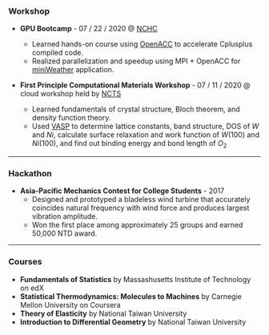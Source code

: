 

### Workshop

+ **GPU Bootcamp** - 07 / 22 / 2020 @ [NCHC](https://www.nchc.org.tw/)
  - Learned hands-on course using [OpenACC](https://www.openacc.org/) to accelerate Cplusplus compiled code.
  - Realized parallelization and speedup using MPI + OpenACC for [miniWeather](https://github.com/mrnorman/miniWeather) application.

+ **First Principle Computational Materials Workshop** - 07 / 11 / 2020 @ cloud workshop held by [NCTS](http://phys.cts.nthu.edu.tw/main.php)
  - Learned fundamentals of crystal structure, Bloch theorem, and density function theory.
  - Used [VASP](https://www.vasp.at/) to determine lattice constants, band structure, DOS of $W$ and $Ni$, calculate surface relaxation and work function of $W(100)$ and $Ni(100)$, and find out binding energy and bond length of $O_2$

-----

### Hackathon

+ **Asia-Pacific Mechanics Contest for College Students** - 2017
  - Designed and prototyped a bladeless wind turbine that accurately coincides natural frequency with wind force and produces largest vibration amplitude.
  - Won the first place among approximately 25 groups and earned 50,000 NTD award.

-----

### Courses

+ **Fundamentals of Statistics** by Massashusetts Institute of Technology on edX
+ **Statistical Thermodynamics: Molecules to Machines** by Carnegie Mellon University on Coursera
+ **Theory of Elasticity** by National Taiwan University
+ **Introduction to Differential Geometry** by National Taiwan University

